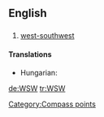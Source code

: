 ==English==

==={{Abbreviation}}===
{{infl|en|abbreviation}}

# [[west-southwest]]

====Translations====
{{trans-top|west-southwest}}
* Hungarian: {{t-|hu|NyDNy}}
{{trans-mid}}
{{trans-bottom}}

[[Category:Compass points]]

[[de:WSW]]
[[tr:WSW]]